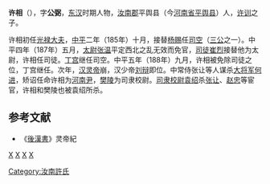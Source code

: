 '''许相'''（{{bd|？||189年||}}），字'''公弼'''，[[东汉|东汉]]时期人物，[[汝南郡|汝南郡]]平舆县（今[[河南省|河南省]][[平舆县|平舆县]]）人，[[许训|许训]]之子。

许相初任[[光禄大夫|光禄大夫]]，[[中平|中平]]二年（185年）十月，接替[[杨赐|杨赐]]任[[司空|司空]]（[[三公|三公]]之一）。中平四年（187年）五月，[[太尉|太尉]][[张温_(东汉)|张温]]平定西北之乱无效而免官，[[司徒|司徒]][[崔烈|崔烈]]接替他为太尉，许相任司徒。[[丁宫|丁宫]]继任司空。中平五年（188年）九月，许相被免除司徒之位，丁宫继任。次年，[[汉灵帝|汉灵帝]]崩，汉少帝[[刘辩|刘辩]]即位。中常侍张让等人谋杀[[大将军_(东亚)|大将军]][[何进|何进]]，矫诏任命许相为[[河南尹|河南尹]]，[[樊陵|樊陵]]为司隶校尉。[[司隶校尉|司隶校尉]][[袁绍|袁绍]]杀[[张让|张让]]、[[赵忠|赵忠]]等宦官，许相和樊陵也被袁绍所杀。

==参考文献==
*《[[後漢書|後漢書]]》灵帝紀

{{東漢大司徒司徒}}
{{東漢大司空司空}}
[[分类:东汉司徒|X]]
[[分类:东汉司空|X]]
[[分类:平舆人|X]]
[[分类:许姓|X]]
[[Category:汝南許氏|Category:汝南許氏]]